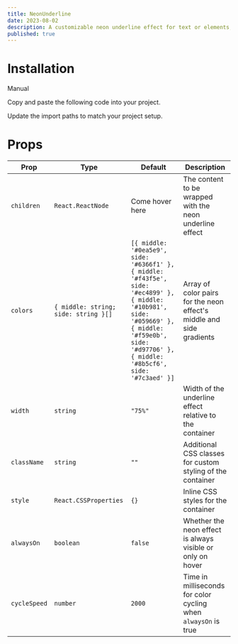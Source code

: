 ```yaml
---
title: NeonUnderline
date: 2023-08-02
description: A customizable neon underline effect for text or elements, with color cycling and hover interactions.
published: true
---
```


<ComponentPreview name="neon-underline" />

# Installation

<Tabs defaultValue="manual">

<TabsList>
  <TabsTrigger value="manual">Manual</TabsTrigger>
</TabsList>

<TabsContent value="manual">

<Steps>

<Step>Copy and paste the following code into your project.</Step>

<ComponentSource name="neon-underline" />

<Step>Update the import paths to match your project setup.</Step>

</Steps>

</TabsContent>

</Tabs>

# Props

| Prop         | Type                                              | Default                                                                 | Description                                                                 |
|--------------|---------------------------------------------------|-------------------------------------------------------------------------|-----------------------------------------------------------------------------|
| `children`   | `React.ReactNode`                                 | Come hover here                                                                       | The content to be wrapped with the neon underline effect                    |
| `colors`     | `{ middle: string; side: string }[]`              | `[{ middle: '#0ea5e9', side: '#6366f1' }, { middle: '#f43f5e', side: '#ec4899' }, { middle: '#10b981', side: '#059669' }, { middle: '#f59e0b', side: '#d97706' }, { middle: '#8b5cf6', side: '#7c3aed' }]` | Array of color pairs for the neon effect's middle and side gradients        |
| `width`      | `string`                                          | `"75%"`                                                                 | Width of the underline effect relative to the container                     |
| `className`  | `string`                                          | `""`                                                                    | Additional CSS classes for custom styling of the container                  |
| `style`      | `React.CSSProperties`                             | `{}`                                                                    | Inline CSS styles for the container                                        |
| `alwaysOn`   | `boolean`                                         | `false`                                                                 | Whether the neon effect is always visible or only on hover                  |
| `cycleSpeed` | `number`                                          | `2000`                                                                  | Time in milliseconds for color cycling when `alwaysOn` is true              |

